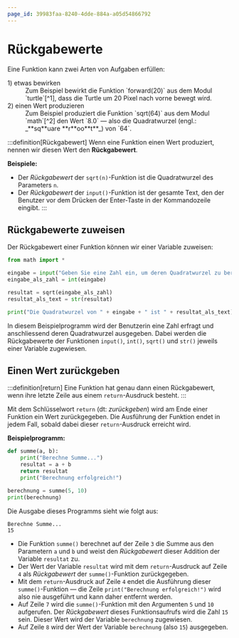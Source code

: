 ```yaml
---
page_id: 39983faa-8240-4dde-884a-a05d54866792
---
```



# Rückgabewerte

Eine Funktion kann zwei Arten von Aufgaben erfüllen:

<DefinitionList>
    <dt>1) etwas bewirken</dt>
    <dd>
        Zum Beispiel bewirkt die Funktion `forward(20)` aus dem Modul `turtle`[^1], dass die Turtle um 20
        Pixel nach vorne bewegt wird.
    </dd>
    <dt>2) einen Wert produzieren</dt>
    <dd>
        Zum Beispiel produziert die Funktion `sqrt(64)` aus dem Modul `math`[^2] den Wert `8.0` — also die
        Quadratwurzel (engl.: _**sq**uare **r**oo**t**_) von `64`.
    </dd>
</DefinitionList>

:::definition[Rückgabewert] Wenn eine Funktion einen Wert produziert, nennen wir diesen Wert den **Rückgabewert**.

**Beispiele:**

- Der _Rückgabewert_ der `sqrt(n)`-Funktion ist die Quadratwurzel des Parameters `n`.
- Der _Rückgabewert_ der `input()`-Funktion ist der gesamte Text, den der Benutzer vor dem Drücken der Enter-Taste in der Kommandozeile eingibt. :::

## Rückgabewerte zuweisen

Der Rückgabewert einer Funktion können wir einer Variable zuweisen:

```python showLineNumbers
from math import *

eingabe = input("Geben Sie eine Zahl ein, um deren Quadratwurzel zu berechnen: ")
eingabe_als_zahl = int(eingabe)

resultat = sqrt(eingabe_als_zahl)
resultat_als_text = str(resultat)

print("Die Quadratwurzel von " + eingabe + " ist " + resultat_als_text)
```

In diesem Beispielprogramm wird der Benutzerin eine Zahl erfragt und anschliessend deren Quadratwurzel ausgegeben. Dabei werden die Rückgabewerte der Funktionen `input()`, `int()`, `sqrt()` und `str()` jeweils einer Variable zugewiesen.

## Einen Wert zurückgeben

:::definition[return] Eine Funktion hat genau dann einen Rückgabewert, wenn ihre letzte Zeile aus einem `return`-Ausdruck besteht. :::

Mit dem Schlüsselwort `return` (dt: _zurückgeben_) wird am Ende einer Funktion ein Wert zurückgegeben. Die Ausführung der Funktion endet in jedem Fall, sobald dabei dieser `return`-Ausdruck erreicht wird.

**Beispielprogramm:**

```python showLineNumbers {3-4,7}
def summe(a, b):
    print("Berechne Summe...")
    resultat = a + b
    return resultat
    print("Berechnung erfolgreich!")

berechnung = summe(5, 10)
print(berechnung)
```

Die Ausgabe dieses Programms sieht wie folgt aus:

```
Berechne Summe...
15
```

- Die Funktion `summe()` berechnet auf der Zeile `3` die Summe aus den Parametern `a` und `b` und weist den _Rückgabewert_ dieser Addition der Variable `resultat` zu.
- Der Wert der Variable `resultat` wird mit dem `return`-Ausdruck auf Zeile `4` als _Rückgabewert_ der `summe()`-Funktion zurückgegeben.
- Mit dem `return`-Ausdruck auf Zeile `4` endet die Ausführung dieser `summe()`-Funktion — die Zeile `print("Berechnung erfolgreich!")` wird also nie ausgeführt und kann daher entfernt werden.
- Auf Zeile `7` wird die `summe()`-Funktion mit den Argumenten `5` und `10` aufgerufen. Der _Rückgabewert_ dieses Funktionsaufrufs wird die Zahl `15` sein. Dieser Wert wird der Variable `berechnung` zugewiesen.
- Auf Zeile `8` wird der Wert der Variable `berechnung` (also `15`) ausgegeben.

[^1]: `from turtle import *`

[^2]: `from math import *`
